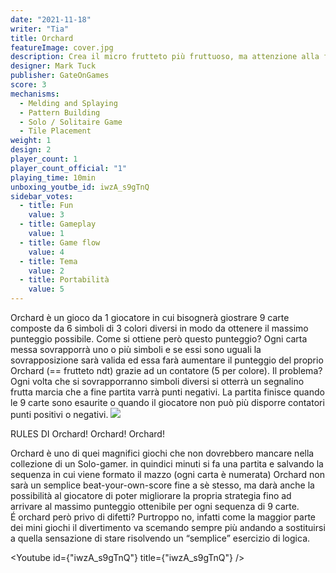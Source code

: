 ```yaml
---
date: "2021-11-18"
writer: "Tia"
title: Orchard
featureImage: cover.jpg
description: Crea il micro frutteto più fruttuoso, ma attenzione alla frutta marcia
designer: Mark Tuck
publisher: GateOnGames
score: 3
mechanisms:
  - Melding and Splaying
  - Pattern Building
  - Solo / Solitaire Game
  - Tile Placement
weight: 1
design: 2
player_count: 1
player_count_official: "1"
playing_time: 10min
unboxing_youtbe_id: iwzA_s9gTnQ
sidebar_votes:
  - title: Fun
    value: 3
  - title: Gameplay
    value: 1
  - title: Game flow
    value: 4
  - title: Tema
    value: 2
  - title: Portabilità
    value: 5
---
```


<Setting>
  Orchard è un gioco da 1 giocatore in cui bisognerà giostrare 9 carte composte
  da 6 simboli di 3 colori diversi in modo da ottenere il massimo punteggio
  possibile. Come si ottiene però questo punteggio? Ogni carta messa sovrapporrà
  uno o più simboli e se essi sono uguali la sovrapposizione sarà valida ed essa
  farà aumentare il punteggio del proprio Orchard (== frutteto ndt) grazie ad un
  contatore (5 per colore). Il problema? Ogni volta che si sovrapporranno
  simboli diversi si otterrà un segnalino frutta marcia che a fine partita varrà
  punti negativi. La partita finisce quando le 9 carte sono esaurite o quando il
  giocatore non può più disporre contatori punti positivi o negativi.
</Setting>

<img src="./game.jpg" />

<Rules>RULES DI Orchard! Orchard! Orchard!</Rules>

<Spotify playlistId="5vymJZWeWphxmQmnRqqutE" />

<Feedback>
  Orchard è uno di quei magnifici giochi che non dovrebbero mancare nella
  collezione di un Solo-gamer. in quindici minuti si fa una partita e salvando
  la sequenza in cui viene formato il mazzo (ogni carta è numerata) Orchard non
  sarà un semplice beat-your-own-score fine a sè stesso, ma darà anche la
  possibilità al giocatore di poter migliorare la propria strategia fino ad
  arrivare al massimo punteggio ottenibile per ogni sequenza di 9 carte.
  <br />É orchard però privo di difetti? Purtroppo no, infatti come la maggior parte
  dei mini giochi il divertimento va scemando sempre più andando a sostituirsi a
  quella sensazione di stare risolvendo un “semplice” esercizio di logica.
</Feedback>

<Youtube id={"iwzA_s9gTnQ"} title={"iwzA_s9gTnQ"} />
